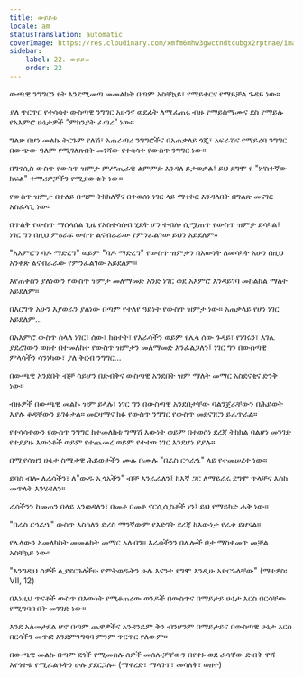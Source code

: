 ```yaml
---
title: ውይይቱ
locale: am
statusTranslation: automatic
coverImage: https://res.cloudinary.com/xmfm6mhw3gwctndtcubgx2rptnae/image/upload/v1740468922/small_cover_tratado_de_psicologia_revolucionaria_a4c0dca4e0.webp
sidebar:
    label: 22. ውይይቱ
    order: 22
---
```

ውጫዊ ንግግርን የት እንደሚመጣ መመልከት በጣም አስቸኳይ፣ የማይቀርና የማይቻል ጉዳይ ነው።

ያለ ጥርጥር የተሳሳተ ውስጣዊ ንግግር አሁንና ወደፊት ለሚፈጠሩ ብዙ የማይስማሙና ደስ የማይሉ የአእምሮ ሁኔታዎች “ምክንያት ፈጣሪ” ነው።

ግልጽ በሆነ መልኩ ትርጉም የለሽ፣ አጠራጣሪ ንግግሮችና በአጠቃላይ ጎጂ፣ አፍራሽና የማይረባ ንግግር በውጭው ዓለም የሚገለጽበት መነሻው የተሳሳተ የውስጥ ንግግር ነው።

በግኖሲስ ውስጥ የውስጥ ዝምታ ምሥጢራዊ ልምምድ እንዳለ ይታወቃል፤ ይህ ደግሞ የ "ሦስተኛው ክፍል" ተማሪዎቻችን የሚያውቁት ነው።

የውስጥ ዝምታ በተለይ በጣም ትክክለኛና በተወሰነ ነገር ላይ ማተኮር እንዳለበት በግልጽ መናገር አስፈላጊ ነው።

በጥልቅ የውስጥ ማሰላሰል ጊዜ የአስተሳሰብ ሂደት ሆን ተብሎ ሲሟጠጥ የውስጥ ዝምታ ይሳካል፤ ነገር ግን በዚህ ምዕራፍ ውስጥ ልናብራራው የምንፈልገው ይህን አይደለም።

"አእምሮን ባዶ ማድረግ" ወይም "ባዶ ማድረግ" የውስጥ ዝምታን በእውነት ለመሳካት አሁን በዚህ አንቀጽ ልናብራራው የምንፈልገው አይደለም።

እየጠቀስን ያለነውን የውስጥ ዝምታ መለማመድ አንድ ነገር ወደ አእምሮ እንዳይገባ መከልከል ማለት አይደለም።

በእርግጥ አሁን እያወራን ያለነው በጣም የተለየ ዓይነት የውስጥ ዝምታ ነው። አጠቃላይ የሆነ ነገር አይደለም...

በአእምሮ ውስጥ ስላለ ነገር፣ ሰው፣ ክስተት፣ የእራሳችን ወይም የሌላ ሰው ጉዳይ፣ የነገሩን፣ እገሌ ያደረገውን ወዘተ በተመለከተ የውስጥ ዝምታን መለማመድ እንፈልጋለን፤ ነገር ግን በውስጣዊ ምላሳችን ሳንነካው፣ ያለ ቅርብ ንግግር...

በውጫዊ አንደበት ብቻ ሳይሆን በድብቅና ውስጣዊ አንደበት ዝም ማለት መማር አስደናቂና ድንቅ ነው።

ብዙዎች በውጫዊ መልኩ ዝም ይላሉ፣ ነገር ግን በውስጣዊ አንደበታቸው ባልንጀራቸውን በሕይወት እያሉ ቆዳቸውን ይገፉታል። መርዛማና ክፉ የውስጥ ንግግር የውስጥ መደናገርን ይፈጥራል።

የተሳሳተውን የውስጥ ንግግር ከተመለከቱ ግማሽ እውነት ወይም በተወሰነ ደረጃ ትክክል ባልሆነ መንገድ የተያያዙ እውነቶች ወይም የተጨመረ ወይም የተተወ ነገር እንደሆነ ያያሉ።

በሚያሳዝን ሁኔታ ስሜታዊ ሕይወታችን ሙሉ በሙሉ "በራስ ርኅራኄ" ላይ የተመሠረተ ነው።

ይባስ ብሎ ለራሳችን፣ ለ"ውዱ ኢጎአችን" ብቻ እንራራለን፤ ከእኛ ጋር ለማይራሩ ደግሞ ጥላቻና እስከ መጥላት እንሄዳለን።

ራሳችንን ከመጠን በላይ እንወዳለን፣ በመቶ በመቶ ናርሲሲስቶች ነን፤ ይህ የማይካድ ሐቅ ነው።

"በራስ ርኅራኄ" ውስጥ እስካለን ድረስ ማንኛውም የእድገት ደረጃ ከእውነታ የራቀ ይሆናል።

የሌላውን አመለካከት መመልከት መማር አለብን። እራሳችንን በሌሎች ቦታ ማስቀመጥ መቻል አስቸኳይ ነው።

"እንግዲህ ሰዎች ሊያደርጉላችሁ የምትወዱትን ሁሉ እናንተ ደግሞ እንዲሁ አድርጉላቸው" (ማቴዎስ፡ VII, 12)

በእነዚህ ጥናቶች ውስጥ በእውነት የሚቆጠረው ወንዶች በውስጥና በማይታይ ሁኔታ እርስ በርሳቸው የሚግባቡበት መንገድ ነው።

እንደ አለመታደል ሆኖ በጣም ጨዋዎችና አንዳንዴም ቅን ብንሆንም በማይታይና በውስጣዊ ሁኔታ እርስ በርሳችን መጥፎ እንደምንግባባ ምንም ጥርጥር የለውም።

በውጫዊ መልኩ በጣም ደጎች የሚመስሉ ሰዎች መሰሎቻቸውን በየቀኑ ወደ ራሳቸው ድብቅ ዋሻ እየጎተቱ የሚፈልጉትን ሁሉ ያደርጋሉ። (ማዋረድ፣ ማላገጥ፣ መሳለቅ፣ ወዘተ)

